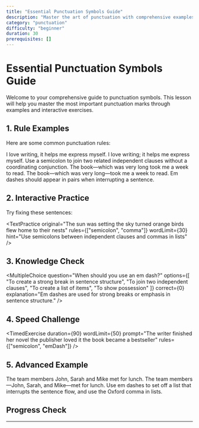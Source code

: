 ```yaml
---
title: "Essential Punctuation Symbols Guide"
description: "Master the art of punctuation with comprehensive examples and interactive exercises"
category: "punctuation"
difficulty: "beginner"
duration: 30
prerequisites: []
---
```


# Essential Punctuation Symbols Guide

Welcome to your comprehensive guide to punctuation symbols. This lesson will help you master the most important punctuation marks through examples and interactive exercises.

## 1. Rule Examples

Here are some common punctuation rules:

<RuleExample>
  <Wrong>I love writing, it helps me express myself.</Wrong>
  <Right>I love writing; it helps me express myself.</Right>
  <Explanation>
    Use a semicolon to join two related independent clauses without a coordinating conjunction.
  </Explanation>
</RuleExample>

<RuleExample>
  <Wrong>The book—which was very long took me a week to read.</Wrong>
  <Right>The book—which was very long—took me a week to read.</Right>
  <Explanation>
    Em dashes should appear in pairs when interrupting a sentence.
  </Explanation>
</RuleExample>

## 2. Interactive Practice

Try fixing these sentences:

<TextPractice
  original="The sun was setting the sky turned orange birds flew home to their nests"
  rules={["semicolon", "comma"]}
  wordLimit={30}
  hint="Use semicolons between independent clauses and commas in lists"
/>

## 3. Knowledge Check

<MultipleChoice
  question="When should you use an em dash?"
  options={[
    "To create a strong break in sentence structure",
    "To join two independent clauses",
    "To create a list of items",
    "To show possession"
  ]}
  correct={0}
  explanation="Em dashes are used for strong breaks or emphasis in sentence structure."
/>

## 4. Speed Challenge

<TimedExercise
  duration={90}
  wordLimit={50}
  prompt="The writer finished her novel the publisher loved it the book became a bestseller"
  rules={["semicolon", "emDash"]}
/>

## 5. Advanced Example

<RuleExample>
  <Wrong>The team members John, Sarah and Mike met for lunch.</Wrong>
  <Right>The team members—John, Sarah, and Mike—met for lunch.</Right>
  <Explanation>
    Use em dashes to set off a list that interrupts the sentence flow, and use the Oxford comma in lists.
  </Explanation>
</RuleExample>

## Progress Check

<ProgressCheck
  requiredScore={80}
  message="Excellent work! You've mastered the basic punctuation rules. Ready for advanced concepts?"
/>

---

<NavigationButtons
  prev="/lessons/punctuation/introduction"
  next="/lessons/punctuation/advanced-usage"
/> 